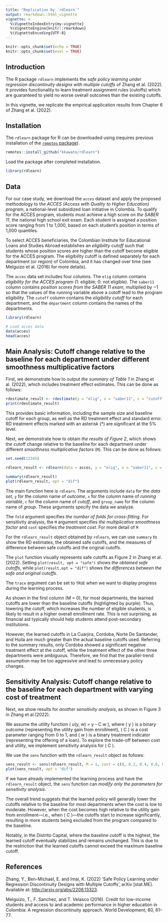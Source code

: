 ```yaml
---
title: "Replication by `rdlearn`"
output: rmarkdown::html_vignette
vignette: >
  %\VignetteIndexEntry{my-vignette}
  %\VignetteEngine{knitr::rmarkdown}
  %\VignetteEncoding{UTF-8}
---
```


```r
knitr::opts_chunk$set(echo = TRUE)
knitr::opts_chunk$set(eval = TRUE)
```

## Introduction
The R package `rdlearn` implements the *safe policy learning under regression discontinuity designs with multiple cutoffs* of Zhang et al. (2022). It provides functionality to learn treatment assignment rules (cutoffs) which are guaranteed to yield no worse overall outcomes than the existing cutoffs.

In this vignette, we replicate the empirical application results from Chapter 6 of Zhang et al. (2022).

## Installation
The `rdlearn` package for R can be downloaded using (requires previous installation of the [`remotes` package](https://remotes.r-lib.org/index.html)).

```r
remotes::install_github("kkawato/rdlearn")
```

Load the package after completed installation. 

```r
library(rdlearn)
```


## Data
For our case study, we download the `acces` dataset and apply the proposed methodology to t*he ACCES (Access with Quality to Higher Education) program*, a national-level subsidized loan initiative in Colombia. To qualify for the ACCES program, students must achieve a high score on *the SABER 11*, the national high school exit exam. Each student is assigned a position score ranging from 1 to 1,000, based on each student’s position in terms of 1,000 quantiles.

To select ACCES beneficiaries, the Colombian Institute for Educational Loans and Studies Abroad establishes an *eligibility cutoff* such that students whose position scores are higher than the cutoff become eligible for the ACCES program. The eligibility cutoff is defined separately for each department (or region) of Colombia, and it has changed over time (see Melguizo et al. (2016) for more details).

The `acces` data set includes four columns. The `elig` column contains *eligibility for the ACCES program *(1: eligible; 0: not eligible). The `saber11` column contains *position scores from the SABER 11 exam*, multiplied by −1 so that the values of the running variable above a cutoff lead to the program eligibility. The `cutoff` column contains the *eligibility cutoff* for each department, and the `department` column contains the names of the departments.

```r
library(rdlearn)

# Load acces data
data(acces)
head(acces)
```

## Main Analysis: Cutoff change relative to the baseline for each department under different smoothness multiplicative factors

First, we demonstrate how to output *the summary of Table 1* in Zhang et al. (2022), which includes treatment effect estimates. This can be done as follows:

```r
rdestimate_result <- rdestimate(y = "elig", x = "saber11", c = "cutoff", group_name = "department", data = acces)
print(rdestimate_result)
```

This provides basic information, including the sample size and baseline cutoff for each group, as well as the RD treatment effect and standard error. RD treatment effects marked with an asterisk (*) are significant at the 5% level.

Next, we demonstrate how to obtain *the results of Figure 2*, which shows the cutoff change relative to the baseline for each department under different *smoothness multiplicative factors* (`M`). This can be done as follows:

```r
set.seed(12345)

rdlearn_result <- rdlearn(data = acces, y = "elig", x = "saber11", c = "cutoff", group_name = "department", fold = 20, M = c(0, 1, 2, 4), cost = 0, trace = FALSE)

summary(rdlearn_result)
plot(rdlearn_result, opt = "dif")
```

The main function here is `rdlearn`. The arguments include `data` for the *data set*, `y` for the column name of  *outcome*, `x` for the column name of *running variable*, `c` for the column name of *cutoff*, and `group_name` for the column name of *group*. These arguments specify the data we analyze. 

The `fold` argument specifies *the number of folds for cross-fitting*. 
For sensitivity analysis, the `M` argument specifies *the multiplicative smoothness factor* and `cost` specifies *the treatment cost*. For more detail of `M` 

For the `rdlearn_result` object obtained by `rdlearn`, we can use `summary` to show the RD estimates, the obtained safe cutoffs, and the measures of difference between safe cutoffs and the original cutoffs. 

The `plot` function visually represents safe cutoffs as Figure 2 in Zhang et al.(2022). Setting `plot(result, opt = "safe")` shows *the obtained safe cutoffs*, while `plot(result,opt = "dif")` shows *the differences between the safe and original cutoffs*.

The `trace` argument can be set to `TRUE` when we want to display progress during the learning process.

As shown in the first column (M = 0), for most departments, the learned cutoffs are lower than the baseline cutoffs (highlighted by purple). Thus, lowering the cutoff, which increases the number of eligible students, is likely to result in a higher overall enrollment rate. This is not surprising, as financial aid typically should help students attend post-secondary institutions.

However, the learned cutoffs in La Cuarjira, Cordoba, Norte De Santander, and Huila are much greater than the actual baseline cutoffs used. Referring to the summary results, only Cordoba showed a significant negative treatment effect at the cutoff, while the treatment effect of the other three departments were ambiguous. Therefore, we find that the parallel-trend assumption may be too aggressive and lead to unnecessary policy changes.

## Sensitivity Analysis: Cutoff change relative to the baseline for each department with varying cost of treatment

Next, we show results for *another sensitivity analysis*, as shown in Figure 3 in Zhang et al.(2022).

We assume the utility function \( u(y, w) = y - C \times w \), where \( y \) is a binary outcome (representing the utility gain from enrollment), \( C \) is a cost parameter ranging from 0 to 1, and \( w \) is a binary treatment indicator (representing the offering of a loan). To explore the trade-off between cost and utility, we implement sensitivity analysis for \( C \).

We use the `sens` function with the `rdlearn_result` object as follows:

```r
sens_result <- sens(rdlearn_result, M = 1, cost = c(0, 0.2, 0.4, 0.6, 0.8, 1), trace = FALSE)
plot(sens_result, opt = "dif")
```

If we have already implemented the learning process and have the `rdlearn_result` object, the `sens` function can *modify only the parameters for sensitivity analysis*.

The overall trend suggests that the learned policy will generally lower the cutoffs relative to the baseline for most departments when the cost is low to moderate. However, when the cost becomes high relative to the utility gain from enrollment—i.e., when \( C \geq 0.6 \)—the cutoffs start to increase significantly, resulting in more students being excluded from the program compared to the baseline. 

Notably, in the Distrito Capital, where the baseline cutoff is the highest, the learned cutoff eventually stabilizes and remains unchanged. This is due to the restriction that the learned cutoffs cannot exceed the maximum baseline cutoff.


## References
Zhang, Y., Ben-Michael, E. and Imai, K. (2022) ‘Safe Policy Learning under Regression Discontinuity Designs with Multiple Cutoffs’, arXiv [stat.ME]. Available at: [http://arxiv.org/abs/2208.13323](http://arxiv.org/abs/2208.13323).

Melguizo, T., F. Sanchez, and T. Velasco (2016). Credit for low-income students and access to and academic performance in higher education in Colombia: A regression discontinuity approach. World Development, 80, 61–77.
